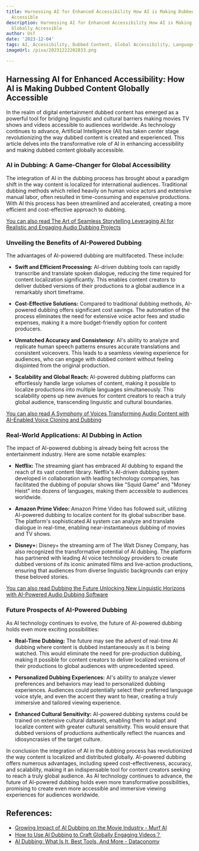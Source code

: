 ```yaml
---
title: Harnessing AI for Enhanced Accessibility How AI is Making Dubbed Content Globally
  Accessible
description: Harnessing AI for Enhanced Accessibility How AI is Making Dubbed Content
  Globally Accessible
author: Usf
date: '2023-12-04'
tags: AI, Accessibility, Dubbed Content, Global Accessibility, Language Barrier
imageUrl: /pixa/20231222202833.png

---
```

## Harnessing AI  for  Enhanced Accessibility: How  AI is Making Dubbed Content Globally  Accessible

In  the realm of  digital entertainment dubbed  content has emerged as  a powerful tool for bridging linguistic and cultural barriers making movies TV shows and videos accessible to audiences worldwide. As technology continues to  advance, Artificial  Intelligence (AI) has taken center stage revolutionizing the way dubbed content is created and experienced. This article  delves into the transformative role of AI in enhancing accessibility and making dubbed content  globally accessible.

### AI in Dubbing: A Game-Changer for Global Accessibility

The integration of AI in the dubbing process has brought about a paradigm shift in the way content  is localized for international  audiences. Traditional dubbing methods which relied heavily on human  voice actors and extensive manual labor, often resulted in time-consuming and expensive productions. With AI this process has been streamlined and accelerated, creating a more efficient and cost-effective approach  to dubbing.

[You can also read The Art  of Seamless Storytelling Leveraging AI for Realistic  and Engaging Audio Dubbing Projects](The%20Art%20of%20Seamless%20Storytelling%20Leveraging%20AI%20for%20Realistic%20and%20Engaging%20Audio%20Dubbing%20Projects)


### Unveiling the Benefits of AI-Powered Dubbing

The advantages of AI-powered dubbing  are multifaceted. These include:

-  **Swift and  Efficient Processing:** AI-driven dubbing  tools can rapidly transcribe and translate spoken dialogue, reducing the time  required for content localization  significantly. This enables content creators  to deliver dubbed versions of their productions to a global audience in a remarkably short timeframe.

- **Cost-Effective Solutions:** Compared to traditional dubbing methods,  AI-powered dubbing offers significant cost savings. The automation of  the process eliminates the need for extensive voice actor fees  and studio expenses, making it a more budget-friendly option for  content producers.

- **Unmatched Accuracy and  Consistency:** AI's  ability to analyze and replicate human speech patterns  ensures accurate translations and consistent voiceovers. This leads to a seamless viewing  experience for audiences, who can engage with  dubbed content without feeling disjointed from the  original production.

- **Scalability and Global Reach:** AI-powered dubbing platforms can effortlessly handle large volumes of content, making it possible to localize productions into multiple languages simultaneously. This  scalability opens up  new avenues for content creators to  reach a truly global  audience, transcending linguistic and cultural boundaries.

[You can also  read A Symphony of Voices Transforming Audio  Content with AI-Enabled Voice Cloning and  Dubbing](A%20Symphony%20of%20Voices%20Transforming%20Audio%20Content%20with%20AI-Enabled%20Voice%20Cloning%20and%20Dubbing)


### Real-World Applications: AI  Dubbing in Action

The impact  of AI-powered dubbing is already  being felt across the entertainment  industry. Here  are some notable examples:

- **Netflix:** The streaming giant has embraced AI dubbing to expand the reach of its vast content library. Netflix's AI-driven dubbing system developed in collaboration  with leading technology companies, has facilitated  the dubbing of  popular shows like "Squid  Game" and "Money Heist" into dozens of languages, making them accessible to audiences worldwide.

- **Amazon Prime Video:**  Amazon Prime Video has followed suit, utilizing AI-powered dubbing to localize content for its global subscriber base.  The platform's sophisticated AI system can analyze and translate dialogue  in real-time, enabling near-instantaneous dubbing of movies and TV shows.

- **Disney+:** Disney+ the streaming arm of The Walt Disney Company, has also recognized the  transformative potential of AI dubbing. The platform has partnered with leading AI voice  technology providers to create dubbed versions of its iconic animated films and live-action  productions, ensuring that audiences  from diverse  linguistic backgrounds can enjoy  these beloved stories.

[You can also read Dubbing the Future Unlocking New Linguistic Horizons with AI-Powered Audio Dubbing  Software](Dubbing%20the%20Future%20Unlocking%20New%20Linguistic%20Horizons%20with%20AI-Powered%20Audio%20Dubbing%20Software)


### Future  Prospects  of AI-Powered Dubbing

As  AI technology continues to evolve, the future of AI-powered  dubbing holds even more exciting  possibilities:

- **Real-Time Dubbing:** The future may see the advent of real-time AI dubbing where content is dubbed instantaneously as it is being watched. This would eliminate the need for pre-production dubbing, making it possible for content creators to deliver localized versions of their productions to global audiences with unprecedented speed.

- **Personalized Dubbing Experiences:** AI's ability to analyze viewer preferences and behaviors  may lead to personalized dubbing experiences. Audiences could potentially select their preferred language voice style, and even the accent  they want to hear, creating a truly immersive and tailored viewing experience.

- **Enhanced  Cultural Sensitivity:** AI-powered dubbing systems could be trained on extensive cultural datasets, enabling them to adapt and localize content with greater cultural  sensitivity. This  would  ensure that dubbed versions of  productions authentically reflect the nuances and  idiosyncrasies of the target culture.

In conclusion the integration of AI in the dubbing process has revolutionized the way content is localized and distributed globally. AI-powered dubbing offers numerous  advantages, including speed cost-effectiveness, accuracy, and scalability, making it an indispensable tool for content  creators seeking to reach a truly global audience. As AI  technology continues to advance, the future of AI-powered dubbing holds even more transformative possibilities, promising to create even more accessible and immersive viewing experiences for audiences worldwide.

## References:
- [Growing Impact of AI Dubbing on the Movie Industry - Murf AI](https://murf.ai/resources/ai-dubbing-in-movies/)
- [How to Use AI Dubbing to Craft Globally Engaging Videos？](https://aitoolmall.com/news/how-to-use-ai-dubbing-to-craft-globally-engaging-videos/)
- [AI Dubbing: What Is It, Best Tools, And More - Dataconomy](https://dataconomy.com/2023/10/26/ai-dubbing-what-is-it-best-tools/)

